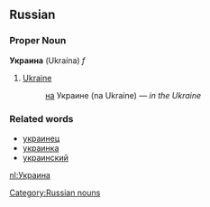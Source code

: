 ==Russian==
[[Category:Russian nouns]]
===Proper Noun===
'''Украина''' (Ukraína) ''f''

# [[Ukraine]]
#: [[на]] Украине (na Ukraíne) — ''in the Ukraine''

===Related words===
*[[украинец]]
*[[украинка]]
*[[украинский]]

[[nl:Украина]]